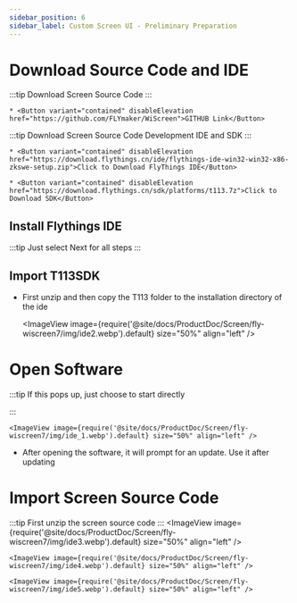 ```yaml
---
sidebar_position: 6
sidebar_label: Custom Screen UI - Preliminary Preparation
---
```





# Download Source Code and IDE


:::tip
Download Screen Source Code
:::

    * <Button variant="contained" disableElevation href="https://github.com/FLYmaker/WiScreen">GITHUB Link</Button>

:::tip
Download Screen Source Code Development IDE and SDK
:::

    * <Button variant="contained" disableElevation href="https://download.flythings.cn/ide/flythings-ide-win32-win32-x86-zkswe-setup.zip">Click to Download FlyThings IDE</Button>

    * <Button variant="contained" disableElevation href="https://download.flythings.cn/sdk/platforms/t113.7z">Click to Download SDK</Button>


## Install Flythings IDE

:::tip
Just select Next for all steps
:::

## Import T113SDK
* First unzip and then copy the T113 folder to the installation directory of the ide

    <ImageView image={require('@site/docs/ProductDoc/Screen/fly-wiscreen7/img/ide2.webp').default} size="50%" align="left" />



# Open Software

:::tip
If this pops up, just choose to start directly

:::

    <ImageView image={require('@site/docs/ProductDoc/Screen/fly-wiscreen7/img/ide_1.webp').default} size="50%" align="left" />

* After opening the software, it will prompt for an update. Use it after updating


# Import Screen Source Code

:::tip
First unzip the screen source code
:::
    <ImageView image={require('@site/docs/ProductDoc/Screen/fly-wiscreen7/img/ide3.webp').default} size="50%" align="left" />

    <ImageView image={require('@site/docs/ProductDoc/Screen/fly-wiscreen7/img/ide4.webp').default} size="50%" align="left" />

    <ImageView image={require('@site/docs/ProductDoc/Screen/fly-wiscreen7/img/ide5.webp').default} size="50%" align="left" />
